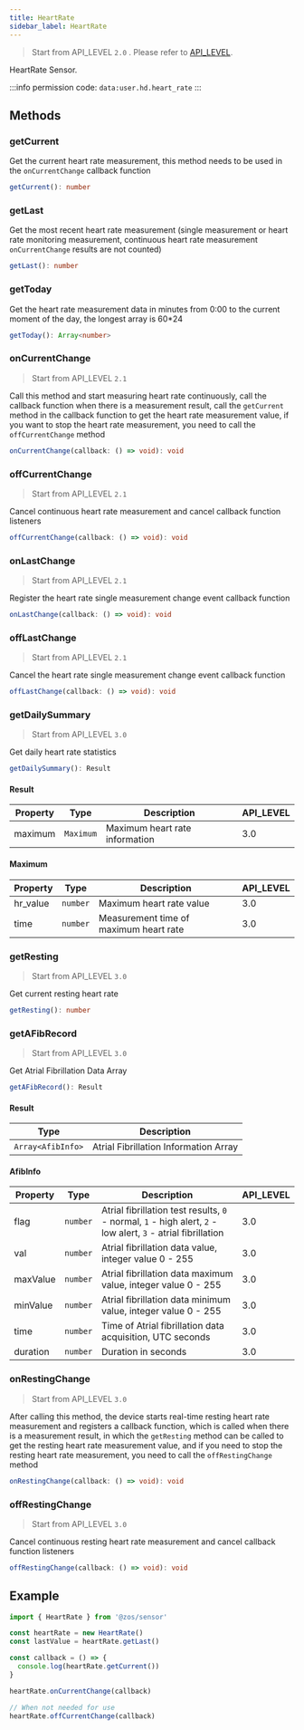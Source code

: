 ```yaml
---
title: HeartRate
sidebar_label: HeartRate
---
```


> Start from API_LEVEL `2.0` . Please refer to [API_LEVEL](../../../../guides/framework/device/compatibility.md).

HeartRate Sensor.

:::info
permission code: `data:user.hd.heart_rate`
:::

## Methods

### getCurrent

Get the current heart rate measurement, this method needs to be used in the `onCurrentChange` callback function

```ts
getCurrent(): number
```

### getLast

Get the most recent heart rate measurement (single measurement or heart rate monitoring measurement, continuous heart rate measurement `onCurrentChange` results are not counted)

```ts
getLast(): number
```

### getToday

Get the heart rate measurement data in minutes from 0:00 to the current moment of the day, the longest array is 60\*24

```ts
getToday(): Array<number>
```

### onCurrentChange

> Start from API_LEVEL `2.1`

Call this method and start measuring heart rate continuously, call the callback function when there is a measurement result, call the `getCurrent` method in the callback function to get the heart rate measurement value, if you want to stop the heart rate measurement, you need to call the `offCurrentChange` method

```ts
onCurrentChange(callback: () => void): void
```

### offCurrentChange

> Start from API_LEVEL `2.1`

Cancel continuous heart rate measurement and cancel callback function listeners

```ts
offCurrentChange(callback: () => void): void
```

### onLastChange

> Start from API_LEVEL `2.1`

Register the heart rate single measurement change event callback function

```ts
onLastChange(callback: () => void): void
```

### offLastChange

> Start from API_LEVEL `2.1`

Cancel the heart rate single measurement change event callback function

```ts
offLastChange(callback: () => void): void
```

### getDailySummary

> Start from API_LEVEL `3.0`

Get daily heart rate statistics

```ts
getDailySummary(): Result
```

#### Result

| Property | Type                 | Description                    | API_LEVEL |
| -------- | -------------------- | ------------------------------ | --------- |
| maximum  | <code>Maximum</code> | Maximum heart rate information | 3.0       |

#### Maximum

| Property | Type                | Description                            | API_LEVEL |
| -------- | ------------------- | -------------------------------------- | --------- |
| hr_value | <code>number</code> | Maximum heart rate value               | 3.0       |
| time     | <code>number</code> | Measurement time of maximum heart rate | 3.0       |

### getResting

> Start from API_LEVEL `3.0`

Get current resting heart rate

```ts
getResting(): number
```

### getAFibRecord

> Start from API_LEVEL `3.0`

Get Atrial Fibrillation Data Array

```ts
getAFibRecord(): Result
```

#### Result

| Type                                 | Description                           |
| ------------------------------------ | ------------------------------------- |
| <code>Array&#60;AfibInfo&#62;</code> | Atrial Fibrillation Information Array |

#### AfibInfo

| Property | Type                | Description                                                                                                  | API_LEVEL |
| -------- | ------------------- | ------------------------------------------------------------------------------------------------------------ | --------- |
| flag     | <code>number</code> | Atrial fibrillation test results, `0` - normal, `1` - high alert, `2` - low alert, `3` - atrial fibrillation | 3.0       |
| val      | <code>number</code> | Atrial fibrillation data value, integer value 0 - 255                                                        | 3.0       |
| maxValue | <code>number</code> | Atrial fibrillation data maximum value, integer value 0 - 255                                                | 3.0       |
| minValue | <code>number</code> | Atrial fibrillation data minimum value, integer value 0 - 255                                                | 3.0       |
| time     | <code>number</code> | Time of Atrial fibrillation data acquisition, UTC seconds                                                    | 3.0       |
| duration | <code>number</code> | Duration in seconds                                                                                          | 3.0       |

### onRestingChange

> Start from API_LEVEL `3.0`

After calling this method, the device starts real-time resting heart rate measurement and registers a callback function, which is called when there is a measurement result, in which the `getResting` method can be called to get the resting heart rate measurement value, and if you need to stop the resting heart rate measurement, you need to call the `offRestingChange` method

```ts
onRestingChange(callback: () => void): void
```

### offRestingChange

> Start from API_LEVEL `3.0`

Cancel continuous resting heart rate measurement and cancel callback function listeners

```ts
offRestingChange(callback: () => void): void
```

## Example

```js
import { HeartRate } from '@zos/sensor'

const heartRate = new HeartRate()
const lastValue = heartRate.getLast()

const callback = () => {
  console.log(heartRate.getCurrent())
}

heartRate.onCurrentChange(callback)

// When not needed for use
heartRate.offCurrentChange(callback)
```
